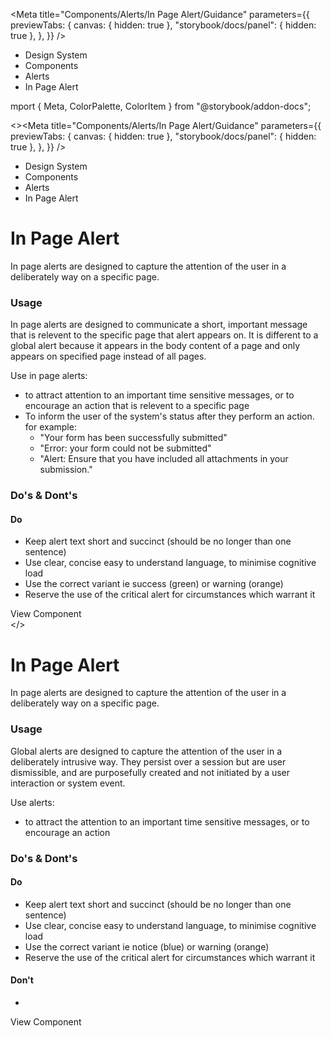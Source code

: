 
<Meta
	title="Components/Alerts/In Page Alert/Guidance"
	parameters={{
		previewTabs: {
			canvas: { hidden: true },
			"storybook/docs/panel": { hidden: true },
		},
	}}
/>

<div className="act-docs-container">
	<Masthead />
	<main className="act-body">
		<div className="act-flex act-flex-light-purple">
			<div className="act-flex__container act-flex__container-padding-trim">
				<div className="act-flex__grid">
					<div className="act-flex__row">
						<div className="act-col__cw-12">
							<div className="act-box">
								<div className="act-breadcrumbs">
									<ul className="act-breadcrumbs__container">
										<li className="act-breadcrumbs__crumb act-h6">
											<LinkTo className="act-breadcrumbs__crumb__link" kind="about-about--page">
												Design System <z className="fa-solid fa-angle-right"></z>
											</LinkTo>
										</li>
										<li className="act-breadcrumbs__crumb act-h6">
											<LinkTo className="act-breadcrumbs__crumb__link" kind="components-overview--page">
												Components <z className="fa-solid fa-angle-right"></z>
											</LinkTo>
										</li>
										<li className="act-breadcrumbs__crumb act-h6">
											<LinkTo className="act-breadcrumbs__crumb__link" kind="components-alerts-overview--page">
												Alerts <z className="fa-solid fa-angle-right"></z>
											</LinkTo>
										</li>
										<li className="act-breadcrumbs__crumb act-h6">
											<LinkTo className="act-breadcrumbs__crumb__link" kind="components-alerts-global-alert-guidance--page">
												In Page Alert <z className="fa-solid fa-angle-right"></z>
											</LinkTo>
										</li>
									</ul>mport { Meta, ColorPalette, ColorItem } from "@storybook/addon-docs";

<><Meta
	title="Components/Alerts/In Page Alert/Guidance"
	parameters={{
		previewTabs: {
			canvas: { hidden: true },
			"storybook/docs/panel": { hidden: true },
		},
	}} /><div className="act-docs-container">
		<Masthead />
		<main className="act-body">
			<div className="act-flex act-flex-light-purple">
				<div className="act-flex__container act-flex__container-padding-trim">
					<div className="act-flex__grid">
						<div className="act-flex__row">
							<div className="act-col__cw-12">
								<div className="act-box">
									<div className="act-breadcrumbs">
										<ul className="act-breadcrumbs__container">
											<li className="act-breadcrumbs__crumb act-h6">
												<LinkTo className="act-breadcrumbs__crumb__link" kind="about-about--page">
													Design System <z className="fa-solid fa-angle-right"></z>
												</LinkTo>
											</li>
											<li className="act-breadcrumbs__crumb act-h6">
												<LinkTo className="act-breadcrumbs__crumb__link" kind="components-overview--page">
													Components <z className="fa-solid fa-angle-right"></z>
												</LinkTo>
											</li>
											<li className="act-breadcrumbs__crumb act-h6">
												<LinkTo className="act-breadcrumbs__crumb__link" kind="components-alerts-overview--page">
													Alerts <z className="fa-solid fa-angle-right"></z>
												</LinkTo>
											</li>
											<li className="act-breadcrumbs__crumb act-h6">
												<LinkTo className="act-breadcrumbs__crumb__link" kind="components-alerts-global-alert-guidance--page">
													In Page Alert <z className="fa-solid fa-angle-right"></z>
												</LinkTo>
											</li>
										</ul>
									</div>
									<h1>In Page Alert</h1>
									<p>In page alerts are designed to capture the attention of the user in a deliberately way on a specific page.</p>
								</div>
							</div>
						</div>
					</div>
				</div>
			</div>
			<div className="act-flex">
				<div className="act-flex__container">
					<div className="act-flex__grid">
						<div className="act-flex__row">
							<div className="act-col__cw-12">
								<div className="act-box">
									<h3>Usage</h3>
									<p>
										In page alerts are designed to communicate a short, important message that is relevent to the specific page that alert appears on. It is different to a global alert because it appears in the body content of a page and only appears on specified page instead of all pages.
									</p>
									<p>Use in page alerts:</p>
									<ul>
										<li>to attract attention to an important time sensitive messages, or to encourage an action that is relevent to a specific page</li>
										<li>To inform the user of the system's status after they perform an action. for example:
											<ul>
												<li>"Your form has been successfully submitted"</li>
												<li>"Error: your form could not be submitted"</li>
												<li>"Alert: Ensure that you have included all attachments in your submission."</li>
											</ul>
										</li>
									</ul>
								</div>
							</div>
						</div>
						<div className="act-flex__row">
							<div className="act-col__cw-12">
								<div className="act-box">
									<h3>Do's &amp; Dont's</h3>
									<h4>Do</h4>
									<ul>
										<li>Keep alert text short and succinct (should be no longer than one sentence)</li>
										<li>Use clear, concise easy to understand language, to minimise cognitive load</li>
										<li>Use the correct variant ie success (green) or warning (orange) </li>
										<li>Reserve the use of the critical alert for circumstances which warrant it</li>
									</ul>
								</div>
							</div>
						</div>
						<div className="act-flex__row">
							<div className="act-col__cw-12">
								<div className="act-box">
									<LinkTo
										className="act-button act-button__primary act-button__default act-button__icon-left act-button__primary-undefined"
										kind="components-alerts-in-page-alert--in-page-alert"
									>
										View Component
										<z class="fa-solid fa-eye"></z>
									</LinkTo>
								</div>
							</div>
						</div>
					</div>
				</div>
			</div>
		</main>
		<footer className="act-footer">
			<AoC />
			<Footer />
		</footer>
	</div></>
								</div>
								<h1>In Page Alert</h1>
								<p>In page alerts are designed to capture the attention of the user in a deliberately way on a specific page.</p>
							</div>
						</div>
					</div>
				</div>
			</div>
		</div>
		<div className="act-flex">
			<div className="act-flex__container">
				<div className="act-flex__grid">
					<div className="act-flex__row">
						<div className="act-col__cw-12">
							<div className="act-box">
								<h3>Usage</h3>
								<p>
									Global alerts are designed to capture the attention of the user in a deliberately intrusive way. They persist over a session but are user dismissible, and are
									purposefully created and not initiated by a user interaction or system event.
								</p>
								<p>Use alerts:</p>
								<ul>
									<li>to attract the attention to an important time sensitive messages, or to encourage an action</li>
								</ul>
							</div>
						</div>
					</div>
					<div className="act-flex__row">
						<div className="act-col__cw-12">
							<div className="act-box">
								<h3>Do's &amp; Dont's</h3>
								<h4>Do</h4>
								<ul>
									<li>Keep alert text short and succinct (should be no longer than one sentence)</li>
									<li>Use clear, concise easy to understand language, to minimise cognitive load</li>
									<li>Use the correct variant ie notice (blue) or warning (orange) </li>
									<li>Reserve the use of the critical alert for circumstances which warrant it</li>
								</ul>
								<h4>Don't</h4>
								<ul>
									<li></li>
								</ul>
							</div>
						</div>
					</div>
					<div className="act-flex__row">
						<div className="act-col__cw-12">
							<div className="act-box">
								<LinkTo
									className="act-button act-button__primary act-button__default act-button__icon-left act-button__primary-undefined"
									kind="components-alerts-in-page-alert--in-page-alert"
								>
									View Component
									<z class="fa-solid fa-eye"></z>
								</LinkTo>
							</div>
						</div>
					</div>
				</div>
			</div>
		</div>
	</main>
	<footer className="act-footer">
		<AoC />
		<Footer />
	</footer>
</div>
